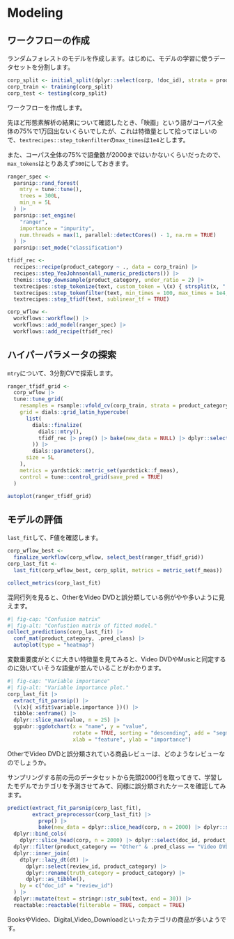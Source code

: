 # Modeling {#modeling}

## ワークフローの作成

ランダムフォレストのモデルを作成します。はじめに、モデルの学習に使うデータセットを分割します。

```r
corp_split <- initial_split(dplyr::select(corp, !doc_id), strata = product_category)
corp_train <- training(corp_split)
corp_test <- testing(corp_split)
```

ワークフローを作成します。

先ほど形態素解析の結果について確認したとき、「映画」という語がコーパス全体の75%で1万回出ないくらいでしたが、これは特徴量として拾ってほしいので、`textrecipes::step_tokenfilter`の`max_times`は`1e4`とします。

また、コーパス全体の75%で語彙数が2000まではいかないくらいだったので、`max_tokens`はとりあえず`300`にしておきます。

```r
ranger_spec <-
  parsnip::rand_forest(
    mtry = tune::tune(),
    trees = 300L,
    min_n = 5L
  ) |>
  parsnip::set_engine(
    "ranger",
    importance = "impurity",
    num.threads = max(1, parallel::detectCores() - 1, na.rm = TRUE)
  ) |>
  parsnip::set_mode("classification")

tfidf_rec <-
  recipes::recipe(product_category ~ ., data = corp_train) |>
  recipes::step_YeoJohnson(all_numeric_predictors()) |>
  themis::step_downsample(product_category, under_ratio = 2) |>
  textrecipes::step_tokenize(text, custom_token = \(x) { strsplit(x, " ", fixed = TRUE) }) |>
  textrecipes::step_tokenfilter(text, min_times = 100, max_times = 1e4, max_tokens = 300) |>
  textrecipes::step_tfidf(text, sublinear_tf = TRUE)

corp_wflow <-
  workflows::workflow() |>
  workflows::add_model(ranger_spec) |>
  workflows::add_recipe(tfidf_rec)
```

## ハイパーパラメータの探索

`mtry`について、3分割CVで探索します。

```r
ranger_tfidf_grid <-
  corp_wflow |>
  tune::tune_grid(
    resamples = rsample::vfold_cv(corp_train, strata = product_category, v = 3L),
    grid = dials::grid_latin_hypercube(
      list(
        dials::finalize(
          dials::mtry(),
          tfidf_rec |> prep() |> bake(new_data = NULL) |> dplyr::select(!product_category)
        )) |>
        dials::parameters(),
      size = 5L
    ),
    metrics = yardstick::metric_set(yardstick::f_meas),
    control = tune::control_grid(save_pred = TRUE)
  )
```

```r
autoplot(ranger_tfidf_grid)
```

## モデルの評価

`last_fit`して、F値を確認します。

```r
corp_wflow_best <-
  finalize_workflow(corp_wflow, select_best(ranger_tfidf_grid))
corp_last_fit <-
  last_fit(corp_wflow_best, corp_split, metrics = metric_set(f_meas))
```

```r
collect_metrics(corp_last_fit)
```

混同行列を見ると、OtherをVideo DVDと誤分類している例がやや多いように見えます。

```r
#| fig-cap: "Confusion matrix"
#| fig-alt: "Confustion matrix of fitted model."
collect_predictions(corp_last_fit) |>
  conf_mat(product_category, .pred_class) |>
  autoplot(type = "heatmap")
```

変数重要度がとくに大きい特徴量を見てみると、Video DVDやMusicと同定するのに効いていそうな語彙が並んでいることがわかります。

```r
#| fig-cap: "Variable importance"
#| fig-alt: "Variable importance plot."
corp_last_fit |>
  extract_fit_parsnip() |>
  (\(x){ x$fit$variable.importance })() |>
  tibble::enframe() |>
  dplyr::slice_max(value, n = 25) |>
  ggpubr::ggdotchart(x = "name", y = "value",
                     rotate = TRUE, sorting = "descending", add = "segment",
                     xlab = "feature", ylab = "importance")
```

OtherでVideo DVDと誤分類されている商品レビューは、どのようなレビューなのでしょうか。

サンプリングする前の元のデータセットから先頭2000行を取ってきて、学習したモデルでカテゴリを予測させてみて、同様に誤分類されたケースを確認してみます。

```r
predict(extract_fit_parsnip(corp_last_fit),
        extract_preprocessor(corp_last_fit) |>
          prep() |>
          bake(new_data = dplyr::slice_head(corp, n = 2000) |> dplyr::select(!doc_id))) |>
  dplyr::bind_cols(
    dplyr::slice_head(corp, n = 2000) |> dplyr::select(doc_id, product_category, text)) |>
  dplyr::filter(product_category == "Other" & .pred_class == "Video DVD") |>
  dplyr::inner_join(
    dtplyr::lazy_dt(dt) |>
      dplyr::select(review_id, product_category) |>
      dplyr::rename(truth_category = product_category) |>
      dplyr::as_tibble(),
    by = c("doc_id" = "review_id")
  ) |>
  dplyr::mutate(text = stringr::str_sub(text, end = 30)) |>
  reactable::reactable(filterable = TRUE, compact = TRUE)
```

BooksやVideo、Digital_Video_Downloadといったカテゴリの商品が多いようです。
